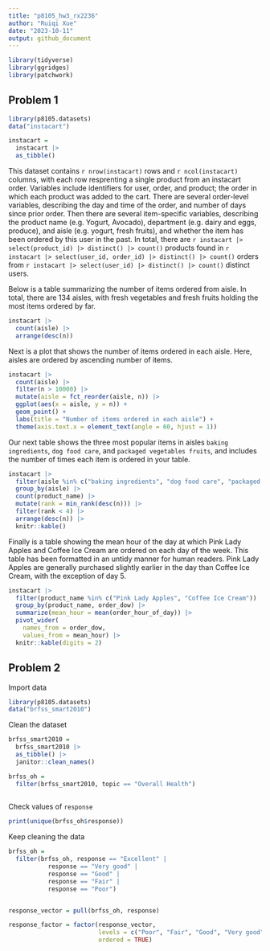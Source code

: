 ```yaml
---
title: "p8105_hw3_rx2236"
author: "Ruiqi Xue"
date: "2023-10-11"
output: github_document
---
```


```r
library(tidyverse)
library(ggridges)
library(patchwork)
```


## Problem 1
```r
library(p8105.datasets)
data("instacart")
```

```r
instacart = 
  instacart |> 
  as_tibble()
```


This dataset contains `r nrow(instacart)` rows and `r ncol(instacart)` columns, with each row resprenting a single product from an instacart order. Variables include identifiers for user, order, and product; the order in which each product was added to the cart. There are several order-level variables, describing the day and time of the order, and number of days since prior order. Then there are several item-specific variables, describing the product name (e.g. Yogurt, Avocado), department (e.g. dairy and eggs, produce), and aisle (e.g. yogurt, fresh fruits), and whether the item has been ordered by this user in the past. In total, there are `r instacart |> select(product_id) |> distinct() |> count()` products found in `r instacart |> select(user_id, order_id) |> distinct() |> count()` orders from `r instacart |> select(user_id) |> distinct() |> count()` distinct users.

Below is a table summarizing the number of items ordered from aisle. In total, there are 134 aisles, with fresh vegetables and fresh fruits holding the most items ordered by far.


```r
instacart |> 
  count(aisle) |> 
  arrange(desc(n))
```


Next is a plot that shows the number of items ordered in each aisle. Here, aisles are ordered by ascending number of items.

```r
instacart |> 
  count(aisle) |> 
  filter(n > 10000) |> 
  mutate(aisle = fct_reorder(aisle, n)) |> 
  ggplot(aes(x = aisle, y = n)) + 
  geom_point() + 
  labs(title = "Number of items ordered in each aisle") +
  theme(axis.text.x = element_text(angle = 60, hjust = 1))
```


Our next table shows the three most popular items in aisles `baking ingredients`, `dog food care`, and `packaged vegetables fruits`, and includes the number of times each item is ordered in your table.

```r
instacart |> 
  filter(aisle %in% c("baking ingredients", "dog food care", "packaged vegetables fruits")) |>
  group_by(aisle) |> 
  count(product_name) |> 
  mutate(rank = min_rank(desc(n))) |> 
  filter(rank < 4) |> 
  arrange(desc(n)) |>
  knitr::kable()
```

Finally is a table showing the mean hour of the day at which Pink Lady Apples and Coffee Ice Cream are ordered on each day of the week. This table has been formatted in an untidy manner for human readers. Pink Lady Apples are generally purchased slightly earlier in the day than Coffee Ice Cream, with the exception of day 5.

```r
instacart |>
  filter(product_name %in% c("Pink Lady Apples", "Coffee Ice Cream")) |>
  group_by(product_name, order_dow) |>
  summarize(mean_hour = mean(order_hour_of_day)) |>
  pivot_wider(
    names_from = order_dow, 
    values_from = mean_hour) |>
  knitr::kable(digits = 2)
```


## Problem 2
Import data
```r
library(p8105.datasets)
data("brfss_smart2010")
```

Clean the dataset
```r
brfss_smart2010 =
  brfss_smart2010 |> 
  as_tibble() |>
  janitor::clean_names()

brfss_oh = 
  filter(brfss_smart2010, topic == "Overall Health")
 
```

Check values of `response`
```r
print(unique(brfss_oh$response))
```

Keep cleaning the data
```r
brfss_oh = 
  filter(brfss_oh, response == "Excellent" |
           response == "Very good" |
           response == "Good" |
           response == "Fair" |
           response == "Poor")


response_vector = pull(brfss_oh, response)

response_factor = factor(response_vector, 
                         levels = c("Poor", "Fair", "Good", "Very good", "Excellent"),
                         ordered = TRUE)
```











